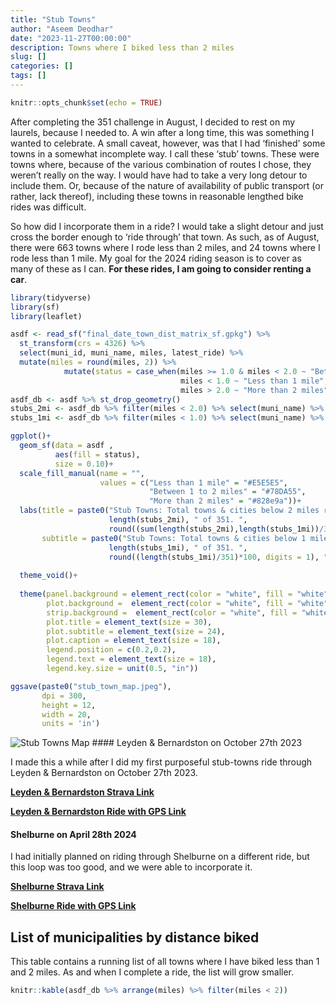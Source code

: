```yaml
---
title: "Stub Towns"
author: "Aseem Deodhar"
date: "2023-11-27T00:00:00"
description: Towns where I biked less than 2 miles
slug: []
categories: []
tags: []
---
```


```r
knitr::opts_chunk$set(echo = TRUE)
```

After completing the 351 challenge in August, I decided to rest on my laurels, because I needed to. A win after a long time, this was something I wanted to celebrate. A small caveat, however, was that I had 'finished' some towns in a somewhat incomplete way. I call these 'stub' towns. These were towns where, because of the various combination of routes I chose, they weren't really on the way. I would have had to take a very long detour to include them. Or, because of the nature of availability of public transport (or rather, lack thereof), including these towns in reasonable lengthed bike rides was difficult.

So how did I incorporate them in a ride? I would take a slight detour and just cross the border enough to 'ride through' that town. As such, as of August, there were 663 towns where I rode less than 2 miles, and 24 towns where I rode less than 1 mile. My goal for the 2024 riding season is to cover as many of these as I can. **For these rides, I am going to consider renting a car**.


```r
library(tidyverse)
library(sf)
library(leaflet)

asdf <- read_sf("final_date_town_dist_matrix_sf.gpkg") %>% 
  st_transform(crs = 4326) %>% 
  select(muni_id, muni_name, miles, latest_ride) %>% 
  mutate(miles = round(miles, 2)) %>% 
            mutate(status = case_when(miles >= 1.0 & miles < 2.0 ~ "Between 1 to 2 miles",
                                      miles < 1.0 ~ "Less than 1 mile",
                                      miles > 2.0 ~ "More than 2 miles"))
asdf_db <- asdf %>% st_drop_geometry()
stubs_2mi <- asdf_db %>% filter(miles < 2.0) %>% select(muni_name) %>% as_vector()
stubs_1mi <- asdf_db %>% filter(miles < 1.0) %>% select(muni_name) %>% as_vector()


```

```r
ggplot()+
  geom_sf(data = asdf ,
          aes(fill = status),
          size = 0.10)+
  scale_fill_manual(name = "",
                    values = c("Less than 1 mile" = "#E5E5E5",
                               "Between 1 to 2 miles" = "#78DA55",
                               "More than 2 miles" = "#828e9a"))+
  labs(title = paste0("Stub Towns: Total towns & cities below 2 miles remaining ", 
                      length(stubs_2mi), " of 351. ", 
                      round((sum(length(stubs_2mi),length(stubs_1mi))/351)*100, digits = 1), "%"),
       subtitle = paste0("Stub Towns: Total towns & cities below 1 miles remaining ", 
                      length(stubs_1mi), " of 351. ", 
                      round((length(stubs_1mi)/351)*100, digits = 1), "%"))+
  
  theme_void()+
  
  theme(panel.background = element_rect(color = "white", fill = "white"),
        plot.background =  element_rect(color = "white", fill = "white"),
        strip.background =  element_rect(color = "white", fill = "white"),
        plot.title = element_text(size = 30),
        plot.subtitle = element_text(size = 24),
        plot.caption = element_text(size = 18),
        legend.position = c(0.2,0.2),
        legend.text = element_text(size = 18),
        legend.key.size = unit(0.5, "in"))

ggsave(paste0("stub_town_map.jpeg"),
       dpi = 300,
       height = 12,
       width = 20,
       units = 'in')
```
![Stub Towns Map](stub_town_map.jpeg)
#### Leyden & Bernardston on October 27th 2023

I made this a while after I did my first purposeful stub-towns ride through Leyden & Bernardston on October 27th 2023.

[**Leyden & Bernardston Strava Link**](https://www.strava.com/activities/10114491130)

[**Leyden & Bernardston Ride with GPS Link**](https://ridewithgps.com/routes/44843656)

#### Shelburne on April 28th 2024

I had initially planned on riding through Shelburne on a different ride, but this loop was too good, and we were able to incorporate it.

[**Shelburne Strava Link**](https://www.strava.com/activities/11286216863)

[**Shelburne Ride with GPS Link**](https://ridewithgps.com/routes/46389385)

## List of municipalities by distance biked

This table contains a running list of all towns where I have biked less than 1 and 2 miles. As and when I complete a ride, the list will grow smaller.
```r
knitr::kable(asdf_db %>% arrange(miles) %>% filter(miles < 2))
```

